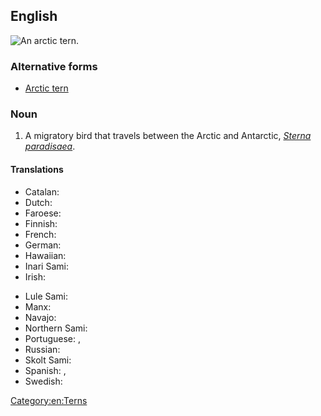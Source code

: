 ==English==
[[File:Arctic Tern, Inner Farne - geograph.org.uk - 874489.jpg|thumb|An arctic tern.]]
{{wikipedia}}
{{wikispecies|Sterna paradisaea}}

===Alternative forms===
* [[Arctic tern]]

===Noun===
{{en-noun}}

# A migratory bird that travels between the Arctic and Antarctic, ''[[Sterna paradisaea]]''.

====Translations====
{{trans-top|''Sterna paradisaea''}}
* Catalan: {{t|ca|xatrac àrtic|m}}
* Dutch: {{t|nl|noordse stern}}
* Faroese: {{t+|fo|terna|f}}
* Finnish: {{t+|fi|lapintiira}}
* French: {{t+|fr|sterne arctique|f}}
* German: {{t|de|Küstenseeschwalbe|f}}
* Hawaiian: {{t|haw|ʻimikukailaka}}
* Inari Sami: {{t|smn|čerrih}}
* Irish: {{t|ga|geabhróg Artach|f}}
{{trans-mid}}
* Lule Sami: {{t|smj|tjierrek}}
* Manx: {{t|gv|gant ny gibbinyn|m}}
* Navajo: {{t|nv|hakʼaz tónteel táshchozhii}}
* Northern Sami: {{t|se|čearret}}
* Portuguese: {{t|pt|andorinha do Ártico|f}}, {{t|pt|andorinha ártica|f}}
* Russian: {{t|ru|поля́рная кра́чка|f}}
* Skolt Sami: {{t|sms|ce´rriǩ}}
* Spanish: {{t|es|charrán ártico|m}}, {{t|es|gaviotín ártico|m}}
* Swedish: {{t+|sv|silvertärna|c}}
{{trans-bottom}}

[[Category:en:Terns]]